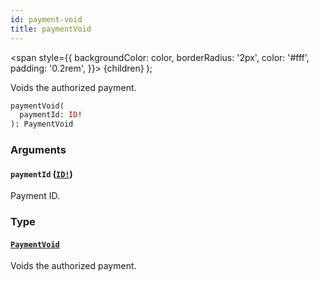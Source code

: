 ```yaml
---
id: payment-void
title: paymentVoid
---
```


<span
style={{
      backgroundColor: color,
      borderRadius: '2px',
      color: '#fff',
      padding: '0.2rem',
    }}>
{children}
</span>
);

Voids the authorized payment.

```graphql
paymentVoid(
  paymentId: ID!
): PaymentVoid

```

### Arguments

#### `paymentId` ([`ID!`](/api-reference/scalars/id.mdx))

Payment ID.

### Type

#### [`PaymentVoid`](/api-reference/objects/payment-void.mdx)

Voids the authorized payment.
